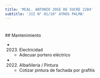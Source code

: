 ```yaml
---
title: 'MCAL. ANTONIO JOSE DE SUCRE 2284'
subtitle: 'JII N° 01/10° ATHOS PALMA'
---
```


#


 ## Mantenimiento

*  (2023) Electricidad 
    + Adecuar portero eléctrico

*  (2022) Albañileria / Pintura 
    + Cotizar pintura de fachada por grafitis



